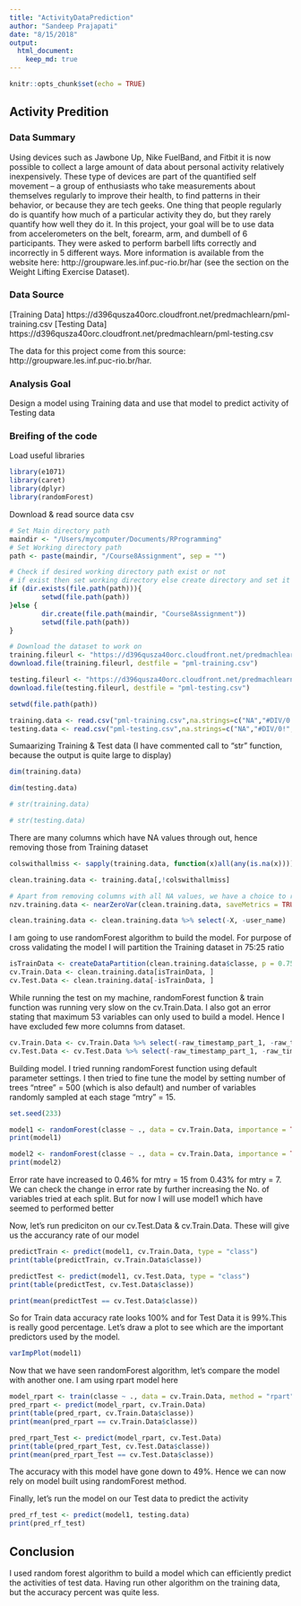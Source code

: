 ```yaml
---
title: "ActivityDataPrediction"
author: "Sandeep Prajapati"
date: "8/15/2018"
output: 
  html_document: 
    keep_md: true 
---
```


```r
knitr::opts_chunk$set(echo = TRUE)
```

## Activity Predition

### Data Summary
Using devices such as Jawbone Up, Nike FuelBand, and Fitbit it is now possible to collect a large amount of data about personal activity relatively inexpensively. These type of devices are part of the quantified self movement – a group of enthusiasts who take measurements about themselves regularly to improve their health, to find patterns in their behavior, or because they are tech geeks. One thing that people regularly do is quantify how much of a particular activity they do, but they rarely quantify how well they do it. In this project, your goal will be to use data from accelerometers on the belt, forearm, arm, and dumbell of 6 participants. They were asked to perform barbell lifts correctly and incorrectly in 5 different ways. More information is available from the website here: http://groupware.les.inf.puc-rio.br/har (see the section on the Weight Lifting Exercise Dataset).

### Data Source

[Training Data] https://d396qusza40orc.cloudfront.net/predmachlearn/pml-training.csv
[Testing Data] https://d396qusza40orc.cloudfront.net/predmachlearn/pml-testing.csv

The data for this project come from this source: http://groupware.les.inf.puc-rio.br/har.

### Analysis Goal
Design a model using Training data and use that model to predict activity of Testing data

### Breifing of the code

Load useful libraries
```r
library(e1071)
library(caret)
library(dplyr)
library(randomForest)
```

Download & read source data csv
```r
# Set Main directory path
maindir <- "/Users/mycomputer/Documents/RProgramming"
# Set Working directory path
path <- paste(maindir, "/Course8Assignment", sep = "")

# Check if desired working directory path exist or not
# if exist then set working directory else create directory and set it accordingly
if (dir.exists(file.path(path))){
        setwd(file.path(path))
}else {
        dir.create(file.path(maindir, "Course8Assignment"))
        setwd(file.path(path))
}

# Download the dataset to work on
training.fileurl <- "https://d396qusza40orc.cloudfront.net/predmachlearn/pml-training.csv"
download.file(training.fileurl, destfile = "pml-training.csv")

testing.fileurl <- "https://d396qusza40orc.cloudfront.net/predmachlearn/pml-testing.csv"
download.file(testing.fileurl, destfile = "pml-testing.csv")

setwd(file.path(path))

training.data <- read.csv("pml-training.csv",na.strings=c("NA","#DIV/0!",""))
testing.data <- read.csv("pml-testing.csv",na.strings=c("NA","#DIV/0!",""))
```

Sumaarizing Training & Test data (I have commented call to "str" function, because the output is quite large to display)
```r
dim(training.data)

dim(testing.data)

# str(training.data)

# str(testing.data)
```

There are many columns which have NA values through out, hence removing those from Training dataset
```r
colswithallmiss <- sapply(training.data, function(x)all(any(is.na(x))))

clean.training.data <- training.data[,!colswithallmiss]

# Apart from removing columns with all NA values, we have a choice to remove non relevant predictors as well. nearZeroVar function helps to make that decision, however seeing it's result we cannot confirm if the columns we throw out are really not a predictor. Hence I choose to keep all of the columns accept X & user_name. X because it contains just row number value and user_name wont help much in predicting the outcome
nzv.training.data <- nearZeroVar(clean.training.data, saveMetrics = TRUE)

clean.training.data <- clean.training.data %>% select(-X, -user_name)
```

I am going to use randomForest algorithm to build the model. For purpose of cross validating the model I will partition the Training dataset in 75:25 ratio
```r
isTrainData <- createDataPartition(clean.training.data$classe, p = 0.75, list = FALSE)
cv.Train.Data <- clean.training.data[isTrainData, ]
cv.Test.Data <- clean.training.data[-isTrainData, ]
```

While running the test on my machine, randomForest function & train function was running very slow on the cv.Train.Data. I also got an error stating that maximum 53 variables can only used to build a model. Hence I have excluded few more columns from dataset.
```r
cv.Train.Data <- cv.Train.Data %>% select(-raw_timestamp_part_1, -raw_timestamp_part_2, -cvtd_timestamp, -new_window, -num_window)
cv.Test.Data <- cv.Test.Data %>% select(-raw_timestamp_part_1, -raw_timestamp_part_2, -cvtd_timestamp, -new_window, -num_window)
```

Building model. I tried running randomForest function using default parameter settings. I then tried to fine tune the model by setting number of trees "ntree" = 500 (which is also default) and number of variables randomly sampled at each stage "mtry" = 15.
```r
set.seed(233)

model1 <- randomForest(classe ~ ., data = cv.Train.Data, importance = TRUE)
print(model1)

model2 <- randomForest(classe ~ ., data = cv.Train.Data, importance = TRUE, ntree = 500, mtry = 15)
print(model2)
```

Error rate have increased to 0.46% for mtry = 15 from 0.43% for mtry = 7. We can check the change in error rate by further increasing the No. of variables tried at each split. But for now I will use model1 which have seemed to performed better

Now, let's run prediciton on our cv.Test.Data & cv.Train.Data. These will give us the accurancy rate of our model

```r
predictTrain <- predict(model1, cv.Train.Data, type = "class")
print(table(predictTrain, cv.Train.Data$classe))

predictTest <- predict(model1, cv.Test.Data, type = "class")
print(table(predictTest, cv.Test.Data$classe))

print(mean(predictTest == cv.Test.Data$classe))
```

So for Train data accuracy rate looks 100% and for Test Data it is 99%.This is really good percentage.
Let's draw a plot to see which are the important predictors used by the model.
```r
varImpPlot(model1)
```

Now that we have seen randomForest algorithm, let's compare the model with another one. I am using rpart model here
```r
model_rpart <- train(classe ~ ., data = cv.Train.Data, method = "rpart")
pred_rpart <- predict(model_rpart, cv.Train.Data)
print(table(pred_rpart, cv.Train.Data$classe))
print(mean(pred_rpart == cv.Train.Data$classe))

pred_rpart_Test <- predict(model_rpart, cv.Test.Data)
print(table(pred_rpart_Test, cv.Test.Data$classe))
print(mean(pred_rpart_Test == cv.Test.Data$classe))
```
The accuracy with this model have gone down to 49%. Hence we can now rely on model built using randomForest method.

Finally, let's run the model on our Test data to predict the activity
```r
pred_rf_test <- predict(model1, testing.data)
print(pred_rf_test)
```

## Conclusion
I used random forest algorithm to build a model which can efficiently predict the activities of test data. Having run other algorithm on the training data, but the accuracy percent was quite less.



